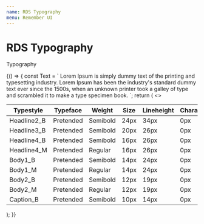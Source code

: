 ```yaml
---
name: RDS Typography
menu: Remember UI
---
```



# RDS Typography

Typography

<Playground>
  {() => {
    const Text = `
      Lorem Ipsum is simply dummy text of the printing and typesetting industry. 
      Lorem Ipsum has been the industry's standard dummy text ever since the 1500s, 
      when an unknown printer took a galley of type and scrambled it to make a type specimen book. 
    `;
    return (
      <>
        <script>
          <link
            rel="stylesheet"
            type="text/css"
            href="https://cdn.jsdelivr.net/gh/orioncactus/pretendard/dist/web/static/pretendard-dynamic-subset.css"
          />
        </script>
        <Title>RDS Web Fonts</Title>
        <table style={{ width: '100%', textAlign: 'center' }}>
          <thead>
            <tr>
              <th>Typestyle</th>
              <th>Typeface</th>
              <th>Weight</th>
              <th>Size</th>
              <th>Lineheight</th>
              <th>Character</th>
            </tr>
          </thead>
          <tr>
            <td>
              <TypeItem typography="Headline2_B">Headline2_B</TypeItem>
            </td>
            <td>Pretended</td>
            <td>
              <TypeItem typography="Headline2_B">Semibold</TypeItem>
            </td>
            <td>24px</td>
            <td>34px</td>
            <td>0px</td>
          </tr>
          <tr>
            <td>
              <TypeItem typography="Headline3_B">Headline3_B</TypeItem>
            </td>
            <td>Pretended</td>
            <td>
              <TypeItem typography="Headline3_B">Semibold</TypeItem>
            </td>
            <td>20px</td>
            <td>26px</td>
            <td>0px</td>
          </tr>
          <tr>
            <td>
              <TypeItem typography="Headline4_B">Headline4_B</TypeItem>
            </td>
            <td>Pretended</td>
            <td>
              <TypeItem typography="Headline4_B">Semibold</TypeItem>
            </td>
            <td>16px</td>
            <td>26px</td>
            <td>0px</td>
          </tr>
          <tr>
            <td>
              <TypeItem typography="Headline4_M">Headline4_M</TypeItem>
            </td>
            <td>Pretended</td>
            <td>
              <TypeItem typography="Headline4_M">Regular</TypeItem>
            </td>
            <td>16px</td>
            <td>26px</td>
            <td>0px</td>
          </tr>
          <tr>
            <td>
              <TypeItem typography="Body1_B">Body1_B</TypeItem>
            </td>
            <td>Pretended</td>
            <td>
              <TypeItem typography="Body1_B">Semibold</TypeItem>
            </td>
            <td>14px</td>
            <td>24px</td>
            <td>0px</td>
          </tr>
          <tr>
            <td>
              <TypeItem typography="Body1_M">Body1_M</TypeItem>
            </td>
            <td>Pretended</td>
            <td>
              <TypeItem typography="Body1_M">Regular</TypeItem>
            </td>
            <td>14px</td>
            <td>24px</td>
            <td>0px</td>
          </tr>
          <tr>
            <td>
              <TypeItem typography="Body2_B">Body2_B</TypeItem>
            </td>
            <td>Pretended</td>
            <td>
              <TypeItem typography="Body2_B">Semibold</TypeItem>
            </td>
            <td>12px</td>
            <td>19px</td>
            <td>0px</td>
          </tr>
          <tr>
            <td>
              <TypeItem typography="Body2_M">Body2_M</TypeItem>
            </td>
            <td>Pretended</td>
            <td>
              <TypeItem typography="Body2_M">Regular</TypeItem>
            </td>
            <td>12px</td>
            <td>19px</td>
            <td>0px</td>
          </tr>
          <tr>
            <td>
              <TypeItem typography="Caption_B">Caption_B</TypeItem>
            </td>
            <td>Pretended</td>
            <td>
              <TypeItem typography="Caption_B">Semibold</TypeItem>
            </td>
            <td>10px</td>
            <td>14px</td>
            <td>0px</td>
          </tr>
        </table>
      </>
    );
  }}
</Playground>
